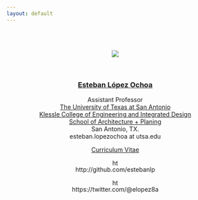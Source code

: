 ```yaml
---
layout: default
---
```

<center>
</b></br>
</b></br>

![](images/UTSA_profile_pic.JPG)

</b></br>


### [Esteban López Ochoa](https://ceid.utsa.edu/architecture-planning/team/esteban-lopez-ochoa-ph-d/)
</b>Assistant Professor <br />
</b>[The University of Texas at San Antonio](http://www.utsa.edu) <br />
</b>[Klessle College of Engineering and Integrated Design](https://ceid.utsa.edu/)<br />
</b>[School of Architecture + Planing](https://ceid.utsa.edu/architecture-planning/)<br/>
</b>San Antonio, TX. <br />
</b>esteban.lopezochoa at utsa.edu<br />


[Curriculum Vitae](docs/Esteban_Lopez_CV_1_UTSA.pdf)

![http://github.com/estebanlp](images/GitHub-Mark-32px.png){width=15px}

![https://twitter.com/@elopez8a](images/twitter_logo.png){width=15px}

</center>